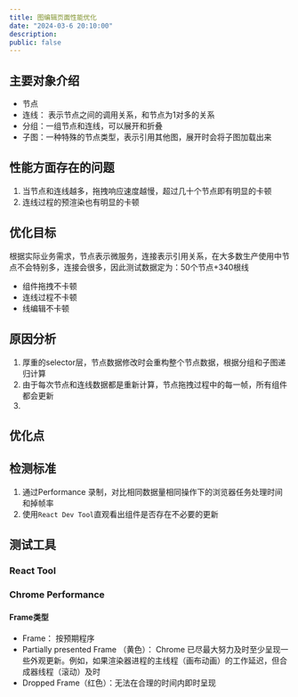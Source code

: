 ```yaml
---
title: 图编辑页面性能优化
date: "2024-03-6 20:10:00"
description:
public: false
---
```


## 主要对象介绍

- 节点
- 连线： 表示节点之间的调用关系，和节点为1对多的关系
- 分组：一组节点和连线，可以展开和折叠
- 子图：一种特殊的节点类型，表示引用其他图，展开时会将子图加载出来

## 性能方面存在的问题

1. 当节点和连线越多，拖拽响应速度越慢，超过几十个节点即有明显的卡顿
2. 连线过程的预渲染也有明显的卡顿

## 优化目标

根据实际业务需求，节点表示微服务，连接表示引用关系，在大多数生产使用中节点不会特别多，连接会很多，因此测试数据定为：50个节点+340根线

- 组件拖拽不卡顿
- 连线过程不卡顿
- 线编辑不卡顿

## 原因分析

1. 厚重的selector层，节点数据修改时会重构整个节点数据，根据分组和子图递归计算
2. 由于每次节点和连线数据都是重新计算，节点拖拽过程中的每一帧，所有组件都会更新
3.

## 优化点


## 检测标准

1. 通过Performance 录制，对比相同数据量相同操作下的浏览器任务处理时间和掉帧率
2. 使用`React Dev Tool`直观看出组件是否存在不必要的更新

## 测试工具

### React Tool

### Chrome Performance

#### Frame类型

- Frame： 按预期程序
- Partially presented Frame （黄色）： Chrome 已尽最大努力及时至少呈现一些外观更新。例如，如果渲染器进程的主线程（画布动画）的工作延迟，但合成器线程（滚动）及时
- Dropped Frame（红色）：无法在合理的时间内即时呈现
